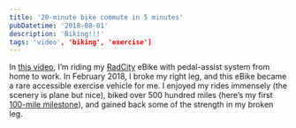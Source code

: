 ```yaml
---
title: '20-minute bike commute in 5 minutes'
pubDatetime: '2018-08-01'
description: 'Biking!!!'
tags: 'video', 'biking', 'exercise']
---
```


In [this video](https://www.youtube.com/watch?v=K9tx6BbOFEc), I’m riding my [RadCity](https://www.radpowerbikes.com/products/radcity-electric-commuter-bike) eBike with pedal-assist system from home to work. In February 2018, I broke my right leg, and this eBike became a rare accessible exercise vehicle for me. I enjoyed my rides immensely (the scenery is plane but nice), biked over 500 hundred miles (here’s my first [100-mile milestone](/blog/100-miles-biking-milestone)), and gained back some of the strength in my broken leg.
